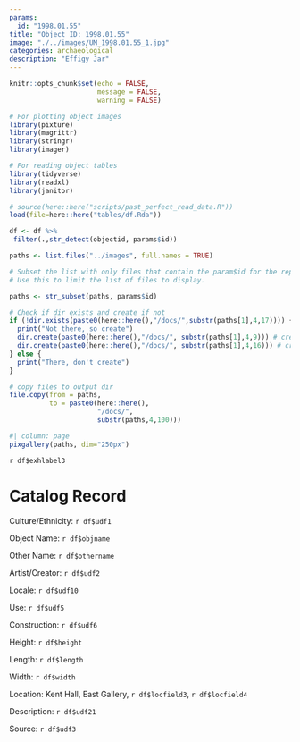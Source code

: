 ```yaml
---
params:
  id: "1998.01.55"
title: "Object ID: 1998.01.55"
image: "./../images/UM_1998.01.55_1.jpg"
categories: archaeological
description: "Effigy Jar"
---
```


```r
knitr::opts_chunk$set(echo = FALSE,
                      message = FALSE,
                      warning = FALSE)
```

```r

# For plotting object images
library(pixture)
library(magrittr)
library(stringr)
library(imager)

# For reading object tables
library(tidyverse)
library(readxl)
library(janitor)
```

```r
# source(here::here("scripts/past_perfect_read_data.R"))
load(file=here::here("tables/df.Rda"))
```

```r
df <- df %>% 
 filter(.,str_detect(objectid, params$id))
```

```r
paths <- list.files("../images", full.names = TRUE)
```

```r
# Subset the list with only files that contain the param$id for the report.
# Use this to limit the list of files to display.

paths <- str_subset(paths, params$id)
```

```r

# Check if dir exists and create if not
if (!dir.exists(paste0(here::here(),"/docs/",substr(paths[1],4,17)))) {
  print("Not there, so create")
  dir.create(paste0(here::here(),"/docs/", substr(paths[1],4,9))) # create parent dir
  dir.create(paste0(here::here(),"/docs/", substr(paths[1],4,16))) # create dir
} else {
  print("There, don't create")
}

# copy files to output dir
file.copy(from = paths,
          to = paste0(here::here(),
                      "/docs/",
                      substr(paths,4,100)))
```

```r
#| column: page
pixgallery(paths, dim="250px")
```

`r df$exhlabel3`

# Catalog Record

::: {layout-ncol=2}

Culture/Ethnicity: `r df$udf1`

Object Name: `r df$objname`

Other Name: `r df$othername`

Artist/Creator: `r df$udf2`

Locale: `r df$udf10`

Use: `r df$udf5`

Construction: `r df$udf6`

Height: `r df$height`

Length: `r df$length`

Width: `r df$width`

Location: Kent Hall, East Gallery, `r df$locfield3`, `r df$locfield4`

:::

Description: `r df$udf21`

Source: `r df$udf3`